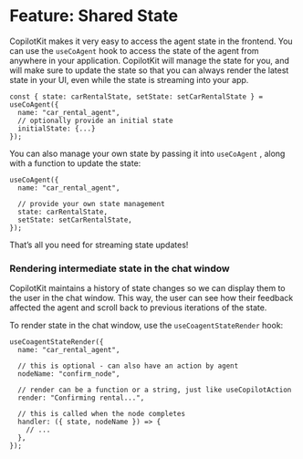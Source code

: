 
# Feature: Shared State

CopilotKit makes it very easy to access the agent state in the frontend. You can use the `useCoAgent` hook to access the state of the agent from anywhere in your application. CopilotKit will manage the state for you, and will make sure to update the state so that you can always render the latest state in your UI, even while the state is streaming into your app.

```tsx
const { state: carRentalState, setState: setCarRentalState } = useCoAgent({
  name: "car_rental_agent",
  // optionally provide an initial state
  initialState: {...}
});
```

You can also manage your own state by passing it into `useCoAgent` , along with a function to update the state:

```tsx
useCoAgent({
  name: "car_rental_agent",

  // provide your own state management
  state: carRentalState,
  setState: setCarRentalState,
});
```

That’s all you need for streaming state updates!

### Rendering intermediate state in the chat window

CopilotKit maintains a history of state changes so we can display them to the user in the chat window. This way, the user can see how their feedback affected the agent and scroll back to previous iterations of the state.

To render state in the chat window, use the `useCoagentStateRender` hook:

```tsx
useCoagentStateRender({
  name: "car_rental_agent",

  // this is optional - can also have an action by agent
  nodeName: "confirm_node",

  // render can be a function or a string, just like useCopilotAction
  render: "Confirming rental...",

  // this is called when the node completes
  handler: ({ state, nodeName }) => {
    // ...
  },
});
```

<CoAgentsEnterpriseCTA />
